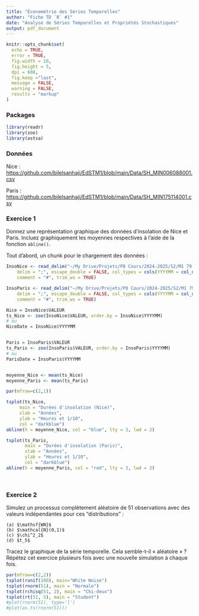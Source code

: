 ```yaml
---
title: "Économétrie des Séries Temporelles"
author: "Fiche TD `R` #1"
date: "Analyse de Séries Temporelles et Propriétés Stochastiques"
output: pdf_document
---
```


```r
knitr::opts_chunk$set(
  echo = TRUE,
  error = TRUE,
  fig.width = 10, 
  fig.height = 5,
  dpi = 600,
  fig.keep ="last",
  message = FALSE,
  warning = FALSE,
  results = "markup"
)
```

### Packages

```r
library(readr)
library(zoo)
library(astsa)
```

### Données

Nice : <https://github.com/bilelsanhaji/EdSTM1/blob/main/Data/SH_MIN006088001.csv>

Paris : <https://github.com/bilelsanhaji/EdSTM1/blob/main/Data/SH_MIN175114001.csv>

### Exercice 1

Donnez une représentation graphique des données d'insolation de Nice et Paris. Incluez graphiquement les moyennes respectives à l'aide de la fonction `abline()`.

Tout d'abord, un chunk pour le chargement des données :

```r
InsoNice <- read_delim("~/My Drive/Projets/P8 Cours/2024-2025/S2/M1 79.5 - Econometrie des Series Temporelles/EdST M1 MBFA/EdSTgit/Data/SH_MIN006088001.csv", # "chemin d'acces aux donnees"
    delim = ";", escape_double = FALSE, col_types = cols(YYYYMM = col_date(format = "%Y%m")), 
    comment = "#", trim_ws = TRUE)

InsoParis <- read_delim("~/My Drive/Projets/P8 Cours/2024-2025/S2/M1 79.5 - Econometrie des Series Temporelles/EdST M1 MBFA/EdSTgit/Data/SH_MIN175114001.csv", # "chemin d'acces aux donnees"
    delim = ";", escape_double = FALSE, col_types = cols(YYYYMM = col_date(format = "%Y%m")), 
    comment = "#", trim_ws = TRUE)
```

```r
Nice = InsoNice$VALEUR
ts_Nice <- zoo(InsoNice$VALEUR, order.by = InsoNice$YYYYMM)
# ou 
NiceDate = InsoNice$YYYYMM


Paris = InsoParis$VALEUR
ts_Paris <- zoo(InsoParis$VALEUR, order.by = InsoParis$YYYYMM)
# ou 
ParisDate = InsoParis$YYYYMM


moyenne_Nice <- mean(ts_Nice) 
moyenne_Paris <- mean(ts_Paris)

par(mfrow=c(2,1)) 

tsplot(ts_Nice,
     main = "Durées d'insolation (Nice)",
     xlab = "Années",
     ylab = "Heures et 1/10",
     col = "darkblue")
abline(h = moyenne_Nice, col = "blue", lty = 3, lwd = 2)

tsplot(ts_Paris, 
       main = "Durées d'insolation (Paris)", 
       xlab = "Années",
       ylab = "Heures et 1/10",
       col = "darkblue")
abline(h = moyenne_Paris, col = "red", lty = 3, lwd = 2)
```

<br>

\bigskip\bigskip

### Exercice 2  

Simulez un processus complètement aléatoire de 51 observations avec des valeurs indépendantes pour ces "distributions" :

    (a) $\mathsf{WN}$
    (b) $\mathcal{N}(0,1)$
    (c) $\chi^2_2$
    (d) $t_5$

Tracez le graphique de la série temporelle. Cela semble-t-il « aléatoire » ? Répétez cet exercice plusieurs fois avec une nouvelle simulation à chaque fois.

```r
par(mfrow=c(2,2)) 
tsplot(runif(100), main="White Noise") 
tsplot(rnorm(51), main = "Normale") 
tsplot(rchisq(51, 2), main = "Chi-deux") 
tsplot(rt(51, 5), main = "Student") 
#plot(rnorm(51), type='l') 
#plot(as.ts(rnorm(51)))
 
```


